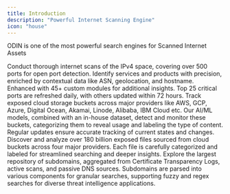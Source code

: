 ```yaml
---
title: Introduction
description: "Powerful Internet Scanning Engine"
icon: "house"
---
```


ODIN is one of the most powerful search engines for Scanned Internet Assets

<CardGroup cols={2} horizontal={true}>
  <Card title="Hosts" icon="house" iconType="solid" href="/api-reference/hosts">
    Conduct thorough internet scans of the IPv4 space, covering over 500 ports
    for open port detection. Identify services and products with precision,
    enriched by contextual data like ASN, geolocation, and hostname. Enhanced
    with 45+ custom modules for additional insights. Top 25 critical ports are
    refreshed daily, with others updated within 72 hours.
  </Card>

  <Card title="Exposed Buckets" icon="fill-drip" iconType="solid" href="/api-reference/hosts">
    Track exposed cloud storage buckets across major providers like AWS, GCP,
    Azure, Digital Ocean, Akamai, Linode, Alibaba, IBM Cloud etc. Our AI/ML models, combined with an
    in-house dataset, detect and monitor these buckets, categorizing them to
    reveal usage and labeling the type of content. Regular updates ensure
    accurate tracking of current states and changes.
  </Card>

  <Card title="Exposed Files" icon="files" iconType="solid" href="/api-reference/hosts">
    Discover and analyze over 180 billion exposed files sourced from cloud
    buckets across four major providers. Each file is carefully categorized and
    labeled for streamlined searching and deeper insights.
  </Card>

  <Card title="Subdomains" icon="house-building" iconType="solid" href="/">
    Explore the largest repository of subdomains, aggregated from Certificate
    Transparency Logs, active scans, and passive DNS sources. Subdomains are
    parsed into various components for granular searches, supporting fuzzy and
    regex searches for diverse threat intelligence applications.
  </Card>
</CardGroup>